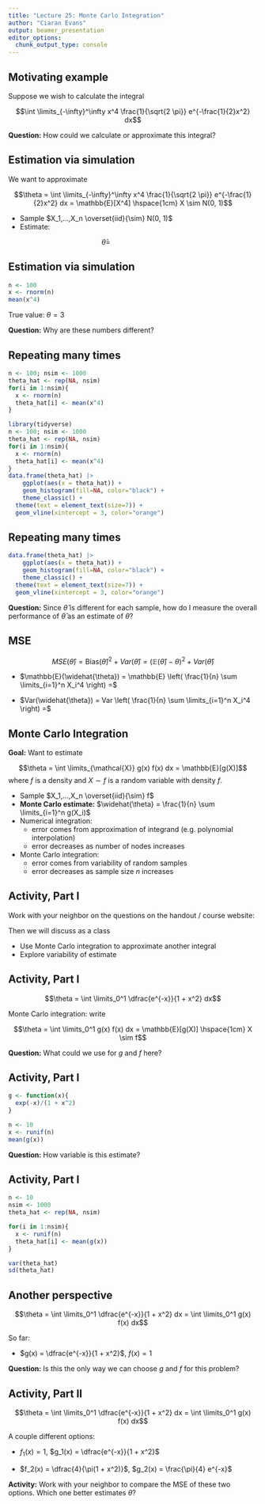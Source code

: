```yaml
---
title: "Lecture 25: Monte Carlo Integration"
author: "Ciaran Evans"
output: beamer_presentation
editor_options: 
  chunk_output_type: console
---
```


## Motivating example

Suppose we wish to calculate the integral

$$\int \limits_{-\infty}^\infty x^4 \frac{1}{\sqrt{2 \pi}} e^{-\frac{1}{2}x^2} dx$$

**Question:** How could we calculate or approximate this integral?

\vspace{4cm}

## Estimation via simulation

We want to approximate

$$\theta = \int \limits_{-\infty}^\infty x^4 \frac{1}{\sqrt{2 \pi}} e^{-\frac{1}{2}x^2} dx = \mathbb{E}[X^4] \hspace{1cm} X \sim N(0, 1)$$

* Sample $X_1,...,X_n \overset{iid}{\sim} N(0, 1)$
* Estimate: 

$$\widehat{\theta} = \hspace{3cm}$$

## Estimation via simulation

```r
n <- 100
x <- rnorm(n)
mean(x^4)
```

True value: $\theta = 3$

**Question:** Why are these numbers different?

\vspace{2cm}

## Repeating many times

```r
n <- 100; nsim <- 1000
theta_hat <- rep(NA, nsim)
for(i in 1:nsim){
  x <- rnorm(n)
  theta_hat[i] <- mean(x^4)
}
```

```r
library(tidyverse)
n <- 100; nsim <- 1000
theta_hat <- rep(NA, nsim)
for(i in 1:nsim){
  x <- rnorm(n)
  theta_hat[i] <- mean(x^4)
}
data.frame(theta_hat) |>
    ggplot(aes(x = theta_hat)) +
    geom_histogram(fill=NA, color="black") +
    theme_classic() +
  theme(text = element_text(size=7)) +
  geom_vline(xintercept = 3, color="orange")
```


## Repeating many times


```r
data.frame(theta_hat) |>
    ggplot(aes(x = theta_hat)) +
    geom_histogram(fill=NA, color="black") +
    theme_classic() +
  theme(text = element_text(size=7)) +
  geom_vline(xintercept = 3, color="orange")
```

**Question:** Since $\widehat{\theta}$ is different for each sample, how do I measure the overall performance of $\widehat{\theta}$ as an estimate of $\theta$?

\vspace{3cm}

## MSE

$$MSE(\widehat{\theta}) = \text{Bias}(\widehat{\theta})^2 + Var(\widehat{\theta}) = (\mathbb{E}(\widehat{\theta}) - \theta)^2 + Var(\widehat{\theta})$$

* $\mathbb{E}(\widehat{\theta}) = \mathbb{E} \left( \frac{1}{n} \sum \limits_{i=1}^n X_i^4 \right) =$

\bigskip

\bigskip

* $Var(\widehat{\theta}) = Var \left( \frac{1}{n} \sum \limits_{i=1}^n X_i^4 \right) =$

\vspace{3cm}

## Monte Carlo Integration

**Goal:** Want to estimate

$$\theta = \int \limits_{\mathcal{X}} g(x) f(x) dx = \mathbb{E}[g(X)]$$
where $f$ is a density and $X \sim f$ is a random variable with density $f$.

* Sample $X_1,...,X_n \overset{iid}{\sim} f$
* **Monte Carlo estimate:** $\widehat{\theta} = \frac{1}{n} \sum \limits_{i=1}^n g(X_i)$
* Numerical integration: 
    * error comes from approximation of integrand (e.g. polynomial interpolation)
    * error decreases as number of nodes increases
* Monte Carlo integration:
    * error comes from variability of random samples
    * error decreases as sample size $n$ increases
    
    
## Activity, Part I

Work with your neighbor on the questions on the handout / course website:

Then we will discuss as a class


* Use Monte Carlo integration to approximate another integral
* Explore variability of estimate

## Activity, Part I

$$\theta = \int \limits_0^1 \dfrac{e^{-x}}{1 + x^2} dx$$

Monte Carlo integration: write

$$\theta = \int \limits_0^1 g(x) f(x) dx = \mathbb{E}[g(X)] \hspace{1cm} X \sim f$$

**Question:** What could we use for $g$ and $f$ here?

\vspace{3cm}

## Activity, Part I


```r
g <- function(x){
  exp(-x)/(1 + x^2)
}

n <- 10
x <- runif(n)
mean(g(x))
```

**Question:** How variable is this estimate?

\vspace{2cm}

## Activity, Part I

```r
n <- 10
nsim <- 1000
theta_hat <- rep(NA, nsim)

for(i in 1:nsim){
  x <- runif(n)
  theta_hat[i] <- mean(g(x))
}

var(theta_hat)
sd(theta_hat)
```

## Another perspective

$$\theta = \int \limits_0^1 \dfrac{e^{-x}}{1 + x^2} dx = \int \limits_0^1 g(x) f(x) dx$$

So far: 

* $g(x) = \dfrac{e^{-x}}{1 + x^2}$, $f(x) = 1$

**Question:** Is this the only way we can choose $g$ and $f$ for this problem?

\vspace{4cm}

## Activity, Part II

$$\theta = \int \limits_0^1 \dfrac{e^{-x}}{1 + x^2} dx = \int \limits_0^1 g(x) f(x) dx$$

A couple different options:

* $f_1(x) = 1$, $g_1(x) = \dfrac{e^{-x}}{1 + x^2}$

\bigskip

* $f_2(x) = \dfrac{4}{\pi(1 + x^2)}$, $g_2(x) = \frac{\pi}{4} e^{-x}$

\bigskip

**Activity:** Work with your neighbor to compare the MSE of these two options. Which one better estimates $\theta$?




